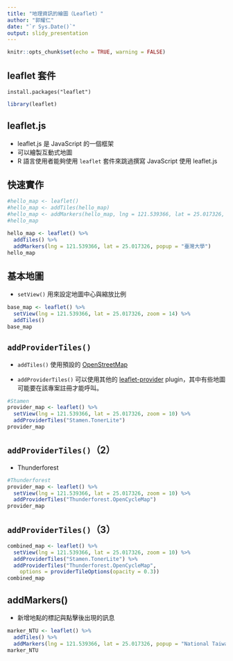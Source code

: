 ```yaml
---
title: "地理資訊的繪圖（Leaflet）"
author: "郭耀仁"
date: "`r Sys.Date()`"
output: slidy_presentation
---
```


```r
knitr::opts_chunk$set(echo = TRUE, warning = FALSE)
```

## leaflet 套件

```
install.packages("leaflet")
```

```r
library(leaflet)
```

## leaflet.js

- leaflet.js 是 JavaScript 的一個框架
- 可以繪製互動式地圖
- R 語言使用者能夠使用 `leaflet` 套件來跳過撰寫 JavaScript 使用 leaflet.js

## 快速實作

```r
#hello_map <- leaflet()
#hello_map <- addTiles(hello_map)
#hello_map <- addMarkers(hello_map, lng = 121.539366, lat = 25.017326, popup = "臺灣大學")
#hello_map

hello_map <- leaflet() %>%
  addTiles() %>%
  addMarkers(lng = 121.539366, lat = 25.017326, popup = "臺灣大學")
hello_map
```

## 基本地圖

- `setView()` 用來設定地圖中心與縮放比例

```r
base_map <- leaflet() %>% 
  setView(lng = 121.539366, lat = 25.017326, zoom = 14) %>% 
  addTiles()
base_map
```

## `addProviderTiles()`

- `addTiles()` 使用預設的 [OpenStreetMap](https://www.openstreetmap.org/#map=5/51.500/-0.100)

- `addProviderTiles()` 可以使用其他的 [leaflet-provider](http://leaflet-extras.github.io/leaflet-providers/preview/index.html) plugin，其中有些地圖可能要在該專案註冊才能呼叫。

```r
#Stamen
provider_map <- leaflet() %>%
  setView(lng = 121.539366, lat = 25.017326, zoom = 10) %>%
  addProviderTiles("Stamen.TonerLite")
provider_map
```

## `addProviderTiles()`（2）

- Thunderforest

```r
#Thunderforest
provider_map <- leaflet() %>%
  setView(lng = 121.539366, lat = 25.017326, zoom = 10) %>%
  addProviderTiles("Thunderforest.OpenCycleMap")
provider_map
```

## `addProviderTiles()`（3）

```r
combined_map <- leaflet() %>%
  setView(lng = 121.539366, lat = 25.017326, zoom = 10) %>%
  addProviderTiles("Stamen.TonerLite") %>%
  addProviderTiles("Thunderforest.OpenCycleMap",
    options = providerTileOptions(opacity = 0.3))
combined_map
```

## addMarkers()

- 新增地點的標記與點擊後出現的訊息

```r
marker_NTU <- leaflet() %>%
  addTiles() %>%
  addMarkers(lng = 121.539366, lat = 25.017326, popup = "National Taiwan University")
marker_NTU
```